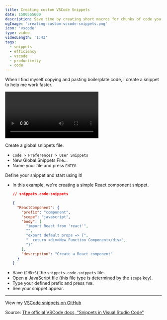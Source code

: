 ```yaml
---
title: Creating custom VSCode Snippets
date: 1580565600
description: Save time by creating short macros for chunks of code you find yourself repeatedly writing.
ogImage: 'creating-custom-vscode-snippets.png'
icon: 'vscode'
type: video
videoLength: '1:43'
tags:
  - snippets
  - efficiency
  - vscode
  - productivity
  - code
---
```



When I find myself copying and pasting boilerplate code, I create a snippet to help me work faster.

<Video
  url='https://www.youtube.com/watch?v=bJ4yc2o7Cds'
/>

Create a global snippets file.

- `Code > Preferences > User Snippets`
- New Global Snippets File...
- Name your file and press `ENTER`

Define your snippet and start using it!

- In this example, we're creating a simple React component snippet.

  ```json
  // snippets.code-snippets

  {
    "ReactComponent": {
      "prefix": "component",
      "scope": "javascript",
      "body": [
        "import React from 'react'",
        "",
        "export default props => {",
        "  return <div>New Function Component</div>",
        "}"
      ],
      "description": "Create a React component"
    }
  }
  ```

* Save (`CMD+S`) the `snippets.code-snippets` file.
* Open a JavaScript file (this file type is determined by the `scope` key).
* Type your defined prefix and press `TAB`.
* See your snippet appear.

---

View my [VSCode snippets on GitHub](https://github.com/RyanWarner/vscode-snippets/blob/master/Global.code-snippets)

Source: [The official VSCode docs, "Snippets in Visual Studio Code"](https://code.visualstudio.com/docs/editor/userdefinedsnippets)
